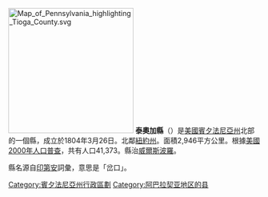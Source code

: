 {{Otheruses|泰奧加縣|subject=美國賓夕法尼亞州的一個縣|other=同名的縣}}
[[File:Map_of_Pennsylvania_highlighting_Tioga_County.svg|250px]]
'''泰奧加縣'''（{{lang-en|Tioga County}}）是[[美國|美國]][[賓夕法尼亞州|賓夕法尼亞州]]北部的一個縣，成立於1804年3月26日。北鄰[[紐約州|紐約州]]。面積2,946平方公里。根據[[美國2000年人口普查|美國2000年人口普查]]，共有人口41,373。縣治[[威爾斯波羅|威爾斯波羅]]。

縣名源自[[印第安人|印第安]]詞彙，意思是「岔口」。

{{coord|display=title}}
{{Pennsylvania}}
{{normdaten}}
{{DEFAULTSORT:tioga}}
[[Category:賓夕法尼亞州行政區劃|Category:賓夕法尼亞州行政區劃]]
[[Category:阿巴拉契亚地区的县|Category:阿巴拉契亚地区的县]]
{{Pennsylvania-stub}}